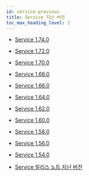 ```yaml
---
id: service-previous
title: Service 지난 버전
toc_max_heading_level: 2
---
```


* [Service 1.74.0](service-1.74.0)

* [Service 1.72.0](service-1.72.0)

* [Service 1.70.0](service-1.70.0)

* [Service 1.68.0](service-1.68.0)

* [Service 1.66.0](service-1.66.0)

* [Service 1.64.0](service-1.64.0)

* [Service 1.62.0](service-1.62.0)

* [Service 1.60.0](service-1.60.0)

* [Service 1.58.0](service-1.58.0)

* [Service 1.56.0](service-1.56.0)

* [Service 1.54.0](service-1.54.0)

* [Service 릴리스 노트 지난 버전](https://deprecated-docs.whatap.io/kr/releasenotes/#service-release-notes)